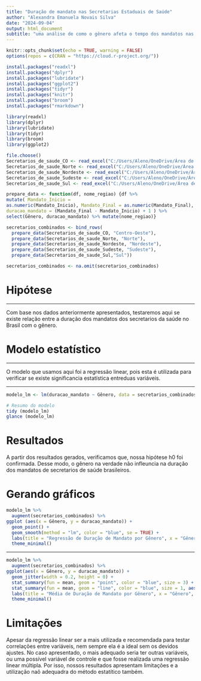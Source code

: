 ---
title: "Duração de mandato nas Secretarias Estaduais de Saúde"
author: "Alexandra Emanuela Novais Silva"
date: "2024-09-04"
output: html_document
subtitle: "uma análise de como o gênero afeta o tempo dos mandatos nas regiões brasileiras"
---


```{r include=FALSE}
knitr::opts_chunk$set(echo = TRUE, warning = FALSE)
options(repos = c(CRAN = "https://cloud.r-project.org/"))
```



```{r echo=TRUE, message=FALSE, warning=FALSE, results='hide'}

install.packages("readxl")
install.packages("dplyr")
install.packages("lubridate")
install.packages("ggplot2")
install.packages("tidyr")
install.packages("knitr")
install.packages("broom")
install.packages("rmarkdown")

```

```{r message=FALSE, warning=FALSE, include=FALSE, results='hide'}
library(readxl)
library(dplyr)
library(lubridate)
library(tidyr)
library(broom)
library(ggplot2)
```


```{r message=FALSE, warning=FALSE, include=FALSE, results='hide'}

file.choose()
Secretarios_de_saude_CO <- read_excel("C:/Users/Aleno/OneDrive/Área de Trabalho/Lista 3/_Secretarios de saúde 2.xlsx")
Secretarios_de_saude_Norte <- read_excel("C:/Users/Aleno/OneDrive/Área de Trabalho/Lista 3/_Secretarios de saúde 2.xlsx", sheet = "Norte")
Secretarios_de_saude_Nordeste <- read_excel("C:/Users/Aleno/OneDrive/Área de Trabalho/Lista 3/_Secretarios de saúde 2.xlsx", sheet = "Nordeste")
Secretarios_de_saude_Sudeste <- read_excel("C:/Users/Aleno/OneDrive/Área de Trabalho/Lista 3/_Secretarios de saúde 2.xlsx", sheet = "Sudeste")
Secretarios_de_saude_Sul <- read_excel("C:/Users/Aleno/OneDrive/Área de Trabalho/Lista 3/_Secretarios de saúde 2.xlsx", sheet = "Sul")

```



```{r message=FALSE, warning=FALSE, include=FALSE, results='hide'}
prepare_data <- function(df, nome_regiao) {df %>% 
mutate( Mandato_Inicio = 
as.numeric(Mandato_Inicio), Mandato_Final = as.numeric(Mandato_Final), 
duracao_mandato = (Mandato_Final - Mandato_Inicio) + 1 ) %>% 
select(Gênero, duracao_mandato) %>% mutate(nome_regiao)}

```


```{r message=FALSE, warning=FALSE, include=FALSE, results='hide'}
secretarios_combinados <- bind_rows(
  prepare_data(Secretarios_de_saude_CO, "Centro-Oeste"),
  prepare_data(Secretarios_de_saude_Norte, "Norte"),
  prepare_data(Secretarios_de_saude_Nordeste, "Nordeste"),
  prepare_data(Secretarios_de_saude_Sudeste, "Sudeste"),
  prepare_data(Secretarios_de_saude_Sul,"Sul"))
```

```{r message=FALSE, warning=FALSE, include=FALSE, results='hide'}

secretarios_combinados <- na.omit(secretarios_combinados)
```

# Hipótese 


---

Com base nos dados anteriormente apresentados, testaremos aqui se existe relação entre a duração dos mandatos dos secretarios da saúde no Brasil com o gênero.


# Modelo estatístico 

---
 
O modelo que usamos aqui foi a regressão linear, pois esta é utilizada para verificar se existe significancia estatística entreduas variáveis. 


---


```{r echo=TRUE}
modelo_lm <- lm(duracao_mandato ~ Gênero, data = secretarios_combinados)

# Resumo do modelo
tidy (modelo_lm)
glance (modelo_lm)
```

# Resultados 

A partir dos resultados gerados, verificamos que, nossa hipótese h0 foi confirmada. Desse modo, o gênero na verdade não infleuncia na duração dos mandatos de secretarios de saúde brasileiros. 
 
 
# Gerando gráficos 

```{r echo=FALSE}
modelo_lm %>%
  augment(secretarios_combinados) %>%
ggplot (aes(x = Gênero, y = duracao_mandato)) +
  geom_point() + 
  geom_smooth(method = "lm", color = "blue", se = TRUE) +  
  labs(title = "Regressão de Duração de Mandato por Gênero", x = "Gênero", y = "Duração de Mandato") +
  theme_minimal()
```


---

```{r echo=FALSE}
modelo_lm %>%
  augment(secretarios_combinados) %>%
ggplot(aes(x = Gênero, y = duracao_mandato)) +
  geom_jitter(width = 0.2, height = 0) + 
  stat_summary(fun = mean, geom = "point", color = "blue", size = 3) +
  stat_summary(fun = mean, geom = "line", color = "blue", size = 1, aes(group = 1)) +  
  labs(title = "Média de Duração de Mandato por Gênero", x = "Gênero", y = "Duração de Mandato") +
  theme_minimal()

```


# Limitações


Apesar da regressão linear ser a mais utilizada e recomendada para testar correlações entre variáveis, nem sempre ela é a ideal sem os devidos ajustes. No caso apresentado, o mais adequado seria ter outras variáveis, ou uma possível variável de controle e que fosse realizada uma regressão linear múltipla. Por isso, nossos resultados apresentam limitações e a utilização naõ adequadra do método estatítico também. 


